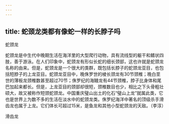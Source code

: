 ```yaml
---
---
---
```

title: 蛇颈龙类都有像蛇一样的长脖子吗
---




蛇颈龙



蛇颈龙是中生代中晚期生活在海洋里的大型爬行动物，具有流线型的躯干和鳍状四肢，善于游泳。在人们印象中，蛇颈龙有形似长蛇的细长颈部，这也许就是蛇颈龙名称的由来。但是，蛇颈龙是一个很大的类群，既包括长脖子的蛇颈龙亚目，也包括短脖子的上龙亚目。蛇颈龙亚目中，晚侏罗世的棱长颈龙有30节颈椎；晚白垩世的薄板龙颈椎数甚至超过70节；侏罗纪的海鳗龙有44节颈椎，脖子比身体和尾巴加起来都长。但是，上龙亚目的颈部却很短，颈椎数目也少，相比之下头骨粗壮硕大，故又被称作短颈蛇颈龙。中国重庆璧山出土的化石“璧山上龙”就属此类，它也是世界上为数不多的生活在淡水中的蛇颈龙类。侏罗纪海洋中著名的顶级杀手滑齿龙也属于上龙。它们体长可超过15米，是鱼龙和其他小型蛇颈龙的天敌。（李淳）

滑齿龙
